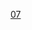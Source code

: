 {{Routemap
| inline = <includeonly>1</includeonly>
| title = 北京地铁7号线
| title-bg = {{北京地铁颜色|7}}
| map =
\\\\utCONTg~~ ~~ ~~ ~~{{rmr|Ricon=U|{{stl|北京地铁|国家图书馆}}}}
\\utSTR+l\utSTRq\utABZgr~~ ~~ ~~ ~~联络线往{{北京地铁线路名|9}}
\\CONTgq\umtKRZ\BHFq!~HUBa\umtKRZ\CONTfq~~ ~~ ~~ ~~[[京广铁路|京广线]]、[[京九线]]等
\LDER\utXBHF-L!~HUBaq\XPLTq!~HUBtg\utXBHF-R!~HUBeq~~ ~~{{stl|北京地铁|北京西站}}~~{{北京地铁线路名|9|N}}~~国铁[[北京西站]]
\utCONTgq\utKRZtu\utSTRq\utSTRr~~ ~~ ~~ ~~{{rmr|Licon=L|{{stl|北京地铁|郭公庄}}}}
utBHF~~ ~~{{stl|北京地铁|湾子}}
uextCONTgq\utTINTxt\uextCONTfq~~ ~~{{stl|北京地铁|达官营}}~~{{Dim|{{北京地铁线路名|16|N}} {{BJS Dater|16|（|time|）}}}}~~{{rmr|Licon=L|Ricon=R|{{stl|北京地铁|宛平城}}|{{stl|北京地铁|北安河}}}}
WASSERq\utKRZW\WASSERq ~~ ~~ ~~ ~~[[南护城河 (北京)|南护城河]]
utBHF~~ ~~{{stl|北京地铁|广安门内}}
utCONTgq\utKRZto\utCONTfq ~~ ~~ ~~ ~~{{北京地铁线路名|19|N}}{{rmr|Licon=L|Ricon=R|{{stl|北京地铁|新宫}}|{{stl|北京地铁|牡丹园}}}}
utCONTgq\utTINTt\utCONTfq~~ ~~{{stl|北京地铁|菜市口}}~~{{北京地铁线路名|4|N}}~~{{rmr|Licon=L|Ricon=R|{{北京地铁线路名|大|N}}{{站|天宫院}}|{{stl|北京地铁|安河桥北}}}}
utBHF~~ ~~{{stl|北京地铁|虎坊桥}}
utCONTgq\utABZq2\utTINTt!~utSTRc3\utCONTfq\~~ ~~{{stl|北京地铁|珠市口}}~~{{北京地铁线路名|8|N}}~~{{rmr|Licon=L|Ricon=R|{{stl|北京地铁|瀛海}}|{{stl|北京地铁|朱辛庄}}}}
utSTRc1\utABZg+4\~~ ~~ ~~ ~~联络线往{{北京地铁线路名|8}}
utBHF~~ ~~{{stl|北京地铁|桥湾}}
\utBHF!~HUB2\HUBc3~~ ~~{{stl|北京地铁|磁器口}}~~{{北京地铁线路名|5|N}}
utCONTgq\utABZq2\utKRZtu!~utSTRc3!~HUBc1\utBHFq!~HUB4\utCONTfq~~ ~~ ~~ ~~{{rmr|Licon=L|Ricon=R|{{stl|北京地铁|宋家庄}}|{{stl|北京地铁|天通苑北}}}}
utSTRc1\utABZg+4\~~ ~~ ~~ ~~联络线往{{北京地铁线路名|5}}
utBHF~~ ~~{{stl|北京地铁|广渠门内}}
\utBHF!~HUB2\HUBc3~~ ~~{{stl|北京地铁|广渠门外}}~~{{Dim|{{北京地铁线路名|17|N}} {{BJS Dater|22|（|time|）}}}}
\uextCONTgq\uetKRZto!~HUBc1\uextBHFq!~HUB4\uextCONTfq~~ ~~ ~~ ~~{{rmr|Licon=L|Ricon=R|{{stl|北京地铁|嘉会湖}}|{{stl|北京地铁|未来科学城北}}}}
\utBHF!~HUB2\HUBc3~~ ~~{{stl|北京地铁|双井}}~~{{北京地铁线路名|10|N}}
\utCONTgq\utKRZtu!~HUBc1\utBHFq!~HUB4\utCONTfq~~ ~~ ~~ ~~{{rmr|Licon=L|Ricon=R|内环|外环}}
\utCONTgq\utTINTt\utSTRq\utCONTfq~~ ~~{{stl|北京地铁|九龙山}}~~{{北京地铁线路名|14|N}}~~{{rmr|Licon=L|Ricon=R|{{stl|北京地铁|张郭庄}}|{{stl|北京地铁|善各庄}}}}
\\utSTR\uextSTR+l\uextCONTfq~~ ~~ ~~ ~~{{rmr|Ricon=R|{{stl|北京地铁|东大桥}}}}
\utBHF!~HUBaq\uextBHF!~HUBeq~~ ~~{{stl|北京地铁|大郊亭}}~~{{Dim|{{北京地铁线路名|28|N}} {{BJS Dater|28|（|time|）}}}}
\utSTR\uextCONTf~~ ~~ ~~ ~~{{rmr|Ricon=D|{{stl|北京地铁|广渠东路}}}}
utBHF~~ ~~{{stl|北京地铁|百子湾}}
utBHF~~ ~~{{stl|北京地铁|化工}}
utBHF~~ ~~{{stl|北京地铁|南楼梓庄}}
utBHF~~ ~~{{stl|北京地铁|欢乐谷景区}}
utBHF~~ ~~{{stl|北京地铁|垡头}}
CONTgq\umtKRZ\CONTfq~~ ~~ ~~ ~~[[丰双铁路]]
utBHF~~ ~~{{stl|北京地铁|双合}}
\utKRWgl\utKRW+r
\utBHF\utSTR~~ ~~{{stl|北京地铁|焦化厂}}
\utSTR\utKDSTe~~ ~~ ~~ ~~[[焦化厂车辆段]]
utBHF~~ ~~{{stl|北京地铁|黄厂}}
WASSERq\utKRZW\WASSERq~~ ~~ ~~ ~~[[大柳树明沟]]
WASSERq\utKRZW\WASSERq~~ ~~ ~~ ~~[[通惠灌渠]]
utBHF~~ ~~{{stl|北京地铁|郎辛庄}}
utBHF~~ ~~{{stl|北京地铁|黑庄户}}
WASSERq\utKRZW\WASSERq~~ ~~ ~~ ~~[[南大沟灌渠]]
utBHF~~ ~~{{stl|北京地铁|万盛西}}
utBHF~~ ~~{{stl|北京地铁|万盛东}}
utBHF~~ ~~{{stl|北京地铁|群芳}}
utBHF~~ ~~{{stl|北京地铁|高楼金}}
\utKRWgl\utKRW+r
utKDSTaq\utKRZtu\utSTRr~~ ~~ ~~ ~~[[张家湾车辆段]]
\\utSTR\utSTR+l\utCONTfq~~ ~~ ~~ ~~{{rmr|Ricon=R|{{北京地铁线路名|1|N}}{{stl|北京地铁|古城}}}}
\utBHF!~HUBaq\utBHF!~HUBeq~~ ~~{{stl|北京地铁|花庄}}~~{{北京地铁线路名|八|N}}
\WASSERq\utKRZW\utKRZW\WASSERq~~ ~~ ~~ ~~[[萧太后河]]
\utKRWgl\utKRWg+r~~ ~~ ~~ ~~联络线往{{北京地铁线路名|八}}
\utKBHFe!~HUBaq\utKBHFe!~HUBeq~~ ~~{{stl|北京地铁|环球度假区}}~~{{北京地铁线路名|八|N}}
| bottom = {{navbar|北京地铁RDT/7}}
}}
<noinclude>
{{Rdt intro|[[北京地铁7号线]]}}
[[Category:北京地铁RDT|07]]
</noinclude>